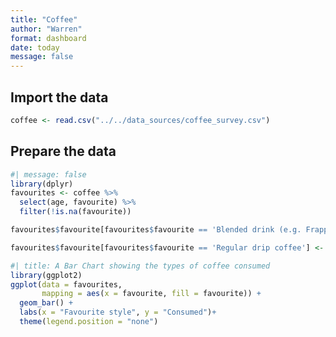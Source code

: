 ```yaml
---
title: "Coffee"
author: "Warren"
format: dashboard
date: today
message: false
---
```


## Import the data

```r
coffee <- read.csv("../../data_sources/coffee_survey.csv")
```

## Prepare the data

```r
#| message: false
library(dplyr)
favourites <- coffee %>% 
  select(age, favourite) %>% 
  filter(!is.na(favourite))

favourites$favourite[favourites$favourite == 'Blended drink (e.g. Frappuccino)'] <- 'Blended'

favourites$favourite[favourites$favourite == 'Regular drip coffee'] <- 'Drip' 

```

<!-- ##Plot the data -->

<!-- A Bar Chart of types of coffee consumed: -->

```r
#| title: A Bar Chart showing the types of coffee consumed
library(ggplot2)
ggplot(data = favourites,
       mapping = aes(x = favourite, fill = favourite)) +
  geom_bar() +
  labs(x = "Favourite style", y = "Consumed")+
  theme(legend.position = "none")

```
